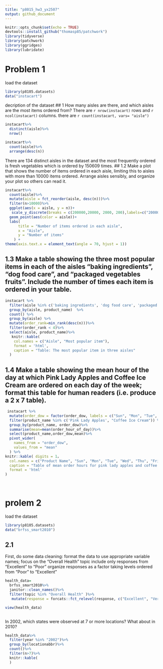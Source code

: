 ```yaml
---
title: "p8015_hw3_yx2507"
output: github_document
---
```


```r
knitr::opts_chunk$set(echo = TRUE)
devtools::install_github("thomasp85/patchwork")
library(tidyverse)
library(patchwork)
library(ggridges)
library(lubridate)
```
# Problem 1
load the dataset
```r
library(p8105.datasets)
data("instacart")
```
decription of the dataset
## 1 How many aisles are there, and which aisles are the most items ordered from?
There are `r nrow(instacart)` rows and `r ncol(instacart)` columns. 
there are `r count(instacart, vars= "aisle")` 
```r
instacart%>%
  distinct(aisle)%>%
  nrow()

instacart%>% 
  count(aisle)%>%
  arrange(desc(n))
```
There are 134 distinct aisles in the dataset and the most frequently ordered is fresh vegetables which is ordered by 150609 times.
## 1.2 Make a plot that shows the number of items ordered in each aisle, limiting this to aisles with more than 10000 items ordered. Arrange aisles sensibly, and organize your plot so others can read it.
```r
instacart%>%
  count(aisle)%>%
  mutate(aisle = fct_reorder(aisle, desc(n)))%>%
  filter(n>10000)%>%
  ggplot(aes(x = aisle, y = n))+
   scale_y_discrete(breaks = c(200000,20000, 2000, 200),labels=c("200000","20000", "2000", "200"), limits = c(10000,200000)) +
  geom_point(aes(color = aisle))+
  labs(
      title = "Number of items ordered in each aisle",
      x = "Aisle",
      y = "Number of items"
    ) +
theme(axis.text.x = element_text(angle = 70, hjust = 1))
```
## 1.3 Make a table showing the three most popular items in each of the aisles “baking ingredients”, “dog food care”, and “packaged vegetables fruits”. Include the number of times each item is ordered in your table.

```r
instacart %>% 
  filter(aisle %in% c('baking ingredients', 'dog food care', 'packaged vegetables fruits')) %>% 
  group_by(aisle, product_name)  %>% 
  count() %>% 
  group_by(aisle) %>%
  mutate(order_rank=min_rank(desc(n)))%>%
  filter(order_rank < 4)%>%
  select(aisle, product_name)%>%
   knitr::kable(
    col.names = c("Aisle", "Most popular item"), 
    format = 'html', 
    caption = "Table: The most popular item in three aisles"
  )
```

## 1.4 Make a table showing the mean hour of the day at which Pink Lady Apples and Coffee Ice Cream are ordered on each day of the week; format this table for human readers (i.e. produce a 2 x 7 table).
```r
 instacart %>% 
  mutate(order_dow = factor(order_dow, labels = c("Sun", "Mon", "Tue", "Wed", "Thu", "Fri", "Sat"))) %>% 
  filter(product_name %in% c('Pink Lady Apples', "Coffee Ice Cream")) %>% 
  group_by(product_name, order_dow)%>%
  summarise(mean=mean(order_hour_of_day))%>%
  select(product_name,order_dow,mean)%>%
  pivot_wider(
    names_from = "order_dow",
    values_from = "mean"
  ) %>% 
knitr::kable( digits = 1，
  col.names = c("Product Name", "Sun", "Mon", "Tue", "Wed", "Thu", "Fri", "Sat"),
  caption = "Table of mean order hours for pink lady apples and coffee ice creams in each day ",
  format = 'html'
)
  
  
```
# prolem 2
load the dataset

```r

library(p8105.datasets)
data("brfss_smart2010")

```
## 2.1
First, do some data cleaning:
format the data to use appropriate variable names;
focus on the “Overall Health” topic
include only responses from “Excellent” to “Poor”
organize responses as a factor taking levels ordered from “Poor” to “Excellent”
```r
health_data=
  brfss_smart2010%>%
  janitor::clean_names()%>%
  filter(topic %in% "Overall Health" )%>%
   mutate(response = forcats::fct_relevel(response, c("Excellent", "Very good", "Good", "Fair", "Poor")))

view(health_data)
  

```

In 2002, which states were observed at 7 or more locations? What about in 2010?
```r
health_data%>%
  filter(year %in% "2002")%>%
  group_by(locationabbr)%>%
  count()%>%
  filter(n>7)%>%
  knitr::kable(
  )


```

